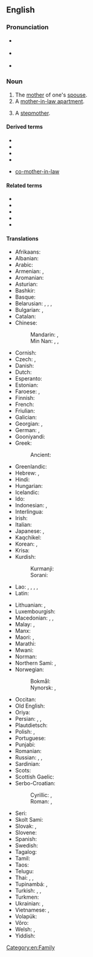 ==English==
{{wikipedia}}

===Pronunciation===
* {{a|UK}} {{IPA|/ˈmʌ.ðəɹ.ɪnˌlɔː/|lang=en}}
* {{a|US}} {{IPA|/ˈmʌ.ðəɹ.ɪnˌlɑː/|lang=en}}
* {{audio|en-us-mother-in-law.ogg|Audio (US)|lang=en}}

===Noun===
{{en-noun|head=[[mother]]-[[in-law]]|mothers-in-law}}

# The [[mother]] of one's [[spouse]].
# A [[mother-in-law apartment]].
# {{lb|en|dated}} A [[stepmother]].

====Derived terms====
* {{l|en|mother-in-law apartment}}
* {{l|en|mother-in-law language}}
* {{l|en|mother-in-law sandwich}}
* {{l|en|mother-in-law style}}
* {{qualifier|uncommon}} [[co-mother-in-law]]

====Related terms====
* {{l|en|brother-in-law}}
* {{l|en|daughter-in-law}}
* {{l|en|father-in-law}}
* {{l|en|sister-in-law}}
* {{l|en|son-in-law}}

====Translations====
{{trans-top|spouse’s mother}}
* Afrikaans: {{t|af|skoonmoeder}}
* Albanian: {{t|sq|vjehrrë|f}}
* Arabic: {{t|ar|حَمَاة|f}}
* Armenian: {{t+|hy|սկեսուր}} {{qualifier|husband's mother}}, {{t+|hy|զոքանչ}} {{qualifier|wife's mother}}
* Aromanian: {{t|rup|soacrã|f}}
* Asturian: {{t+|ast|suegra|f}}
* Bashkir: {{t|ba|ҡәйнә|sc=Cyrl}}
* Basque: {{t+|eu|amaginarreba}}
* Belarusian: {{t|be|свякро́ў|f|sc=Cyrl}}, {{t|be|свякро́ва|f|sc=Cyrl}}, {{t|be|свякру́ха|f|sc=Cyrl}} {{qualifier|husband's mother}}, {{t|be|це́шча|f|sc=Cyrl}} {{qualifier|wife's mother}}
* Bulgarian: {{t+|bg|свекъ̀рва|f|sc=Cyrl}} {{qualifier|husband's mother}}, {{t+|bg|тъ̀ща|f|sc=Cyrl}} {{qualifier|wife's mother}}
* Catalan: {{t+|ca|sogra|f}}
* Chinese:
*: Mandarin: {{t+|cmn|婆婆|tr=pópo|sc=Hani}} {{qualifier|husband's mother}}, {{t+|cmn|岳母|tr=yuèmǔ|sc=Hani}} {{qualifier|wife's mother}}
*: Min Nan: {{t|nan|大家|tr=ta-ke, tā-ke, tōa-kee}} {{qualifier|husband's mother}}, {{t+|nan|丈姆|tr=tiǔⁿ-ḿ, tiūⁿ-ḿ, tiòⁿ-ḿ}} {{qualifier|wife's father}}, {{t+|nan|丈姆婆|tr=tiǔⁿ-ḿ-pô, tiūⁿ-ḿ-pô, tiòⁿ-ḿ-pô}} {{qualifier|wife's father}}
* Cornish: {{t|kw|hweger|f}}
* Czech: {{t+|cs|tchýně|f}}, {{t+|cs|tchyně|f}}
* Danish: {{t+|da|svigermor|c}}
* Dutch: {{t+|nl|schoonmoeder|f}}
* Esperanto: {{t+|eo|bopatrino}}
* Estonian: {{t+|et|ämm}}
* Faroese: {{t|fo|vermóðir|f}}, {{t|fo|vermamma|f}}
* Finnish: {{t+|fi|anoppi}}
* French: {{t+|fr|belle-mère|f}}
* Friulian: {{t|fur|madone|f}}
* Galician: {{t+|gl|sogra|f}}
* Georgian: {{t|ka|სიდედრი|sc=Geor}} {{qualifier|wife's mother}}, {{t|ka|დედამთილი|sc=Geor}} {{qualifier|husband's mother}}
* German: {{t+|de|Schwiegermutter|f}}, {{t|de|Schwäherin|f}} {{qualifier|obsolete}}
* Gooniyandi: {{t|gni|marriyali}}
* Greek: {{t+|el|πεθερά|f}}
*: Ancient: {{t|grc|πενθερά|f}}
* Greenlandic: {{t|kl|saki}}
* Hebrew: {{t+|he|חָמוֹת|f|tr=khamót}} {{qualifier|husband's mother}}, {{t+|he|חוֹתֶנֶת|f|tr=khoténet}} {{qualifier|wife's mother}}
* Hindi: {{t+|hi|सास|f}}
* Hungarian: {{t+|hu|anyós}}
* Icelandic: {{t+|is|tengdamamma|f}}
* Ido: {{t+|io|bomatro}}
* Indonesian: {{t|id|[[mertua]] [[perempuan]]}}, {{t+|id|ibu mertua}}
* Interlingua: {{t|ia|matre affin}}
* Irish: {{t|ga|máthair chéile}}
* Italian: {{t+|it|suocera|f}}
* Japanese: {{t+|ja|姑|tr=しゅうとめ, shūtome|sc=Jpan}}, {{t+|ja|義母|tr=ぎぼ, gibo}}
* Kaqchikel: {{t|cak|alinam}}
* Korean: {{t+|ko|시어머니}}, {{t+|ko|장모}} {{qualifier|wife's mother}}
* Krisa: {{qualifier|husband’s mother}} {{t|ksi|sami}}
* Kurdish:
*: Kurmanji: {{t+|ku|xesû|f}}
*: Sorani: {{t|ku|خه‌سو|tr=xesu|sc=ku-Arab}}
* Lao: {{t|lo|ແມ່ຜົວ}} {{qualifier|husband's mother}}, {{t|lo|ແມ່ເມັຽ}} {{qualifier|wife's mother}}, {{t|lo|ສະວະສະລຸ}}, {{t|lo|ສະສຸຣີ}}, {{t|lo|ສັດສຸ}}
* Latin: {{t|la|socrus|f}}
{{trans-mid}}
* Lithuanian: {{t+|lt|uošvė}}, {{t|lt|anyta}}
* Luxembourgish: {{t|lb|Schwéiermamm|f}}
* Macedonian: {{t|mk|све́крва|f}} {{qualifier|husband's mother}}, {{t|mk|те́шта|f}}, {{t|mk|ба́ба|f}} {{qualifier|wife's mother}}
* Malay: {{t|ms|ibu mertua}}, {{t|ms|emak mertua}}
* Manx: {{t|gv|moir 'sy leigh|f}}
* Maori: {{t|mi|hungarei}}, {{t|mi|hungawai}}
* Marathi: {{t|mr|सासू|f|tr=sāsū|sc=Deva}}
* Mwani: {{t|wmw|mukwe}}
* Norman: {{t|nrf|belle-méthe|f}}
* Northern Sami: {{t|se|vuoni}}, {{t|se|vuonesássa}} {{qualifier|future}}
* Norwegian:
*: Bokmål: {{t+|nb|svigermor|m|f}}
*: Nynorsk: {{t|nn|svigermor|f}}, {{t|nn|vermor|f}}
* Occitan: {{t+|oc|sògra|f}}
* Old English: {{t|ang|sweġer|f}}
* Oriya: {{t|or|ଆଈଶାଶୁ|tr=āīśāśu|sc=Orya}}
* Persian: {{t+|fa|مادرشوهر|tr=mâdar-šouhar|sc=fa-Arab}}, {{t+|fa|مادرزن|tr=mâdar-zan|sc=fa-Arab}}, {{t+|fa|خشو|tr=xošu|sc=fa-Arab}}
* Plautdietsch: {{t|pdt|Schwiamutta|f}}
* Polish: {{t+|pl|teściowa|f}}, {{t+|pl|świekra|f}} {{qualifier|archaic; husband's mother}}
* Portuguese: {{t+|pt|sogra|f}}
* Punjabi: {{t+|pa|ਸੱਸ|f|tr=sass|sc=Guru}}
* Romanian: {{t+|ro|soacră|f}}
* Russian: {{t+|ru|свекро́вь|f}}, {{t+|ru|свекру́ха|f}} {{qualifier|husband's mother}}, {{t+|ru|тёща|f}} {{qualifier|wife's mother}}
* Sardinian: {{t|sc|socra|f}}
* Scots: {{t|sco|guid-mither}}
* Scottish Gaelic: {{t|gd|màthair-chèile}}
* Serbo-Croatian:
*: Cyrillic: {{t|sh|свекрва|f}} {{qualifier|husband's mother}}, {{t|sh|ташта|f}} {{qualifier|wife's mother}}
*: Roman: {{t+|sh|svekrva|f}} {{qualifier|husband's mother}}, {{t+|sh|tašta|f}} {{qualifier|wife's mother}}
* Seri: {{qualifier|of a male}} {{t|sei|aaquéect cmaam}}
* Skolt Sami: {{t|sms|vueʹn}}
* Slovak: {{t+|sk|svokra|f}}, {{t|sk|svekruša|f}}
* Slovene: {{t+|sl|tašča|f}}
* Spanish: {{t+|es|suegra|f}}
* Swedish: {{t+|sv|svärmor|c}}
* Tagalog: {{t|tl|biyanang-babae}}
* Tamil: {{t+|ta|மாமியார்|sc=Taml}}
* Taos: {{t|twf|kána}}
* Telugu: {{t+|te|అత్త}}
* Thai: {{t|th|แม่สามี}} {{qualifier|husband's mother}}, {{t+|th|แม่ยาย}} {{qualifier|wife's mother}}, {{t|th|แม่ผัว}} {{qualifier|husband's mother}}
* Tupinambá: {{qualifier|wife’s mother-in-law}} {{t|tpn|mendy}}, {{qualifier|husband’s mother-in-law; t-}} {{t|tpn|aîxó}}
* Turkish: {{t+|tr|kaynana}}, {{t+|tr|kayınvalide}}, {{t+|tr|hanımanne}}
* Turkmen: {{t|tk|gaýynene}}
* Ukrainian: {{t|uk|свекру́ха|f|sc=Cyrl}} {{qualifier|husband's mother}}, {{t|uk|те́ща|f|sc=Cyrl}} {{qualifier|wife's mother}}
* Vietnamese: {{t|vi|mẹ chồng}} {{qualifier|husband's mother}}, {{t|vi|mẹ vợ}} {{qualifier|wife's mother}}
* Volapük: {{t+|vo|lümot}}
* Võro: {{t|vro|ämm}}
* Welsh: {{t|cy|chwegr|f}}, {{t|cy|mam yng nghyfraith|f}}
* Yiddish: {{t|yi|שוויגער|f|sc=Hebr}}
{{trans-bottom}}

[[Category:en:Family]]